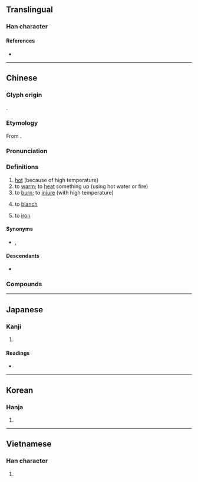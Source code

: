 {{also|烫}}
{{character info}}
==Translingual==

===Han character===
{{Han char|rn=86|rad=火|as=12|sn=16|four=36809|canj=EHF|ids=⿱湯火}}

====References====
* {{Han ref|kx=0684.010|dkj=19435|dj=1096.040|hdz=32238.030|uh=71D9|ud=29145|bh=BF53|bd=48979}}

----

==Chinese==
{{zh-forms|s=烫}}

===Glyph origin===
{{Han etym}}
{{Han compound|湯|火|ls=psc|c1=p|c2=s}}.

===Etymology===
From {{och-l|湯|hot water}}.

===Pronunciation===
{{zh-pron
|m=tàng
|c=tong3
|h=pfs=
|j=ton3
|md=táung/táuk/tâung
|md_note=táung, táuk - to put into boiling water, to scald; tâung - to heat up, to warm
|mn=thǹg/thòng
|mn_note=thǹg - vernacular; thòng - literary
|mn-t=teng3
|w=2thaan
|oc=y
|cat=a,v
}}

===Definitions===
{{zh-hanzi}}

# [[hot]] (because of high temperature)
# to [[warm]]; to [[heat]] something up (using hot water or fire)
# to [[burn]]; to [[injure]] (with high temperature)
# {{lb|zh|cooking}} to [[blanch]]
# {{lb|zh|chiefly|Cantonese}} to [[iron]]
#: {{zh-x|燙 恤衫|to '''iron''' a shirt|C}}

====Synonyms====
* {{sense|hot}} {{q|Cantonese}} {{zh-l|熱}}, {{q|dialectal}} {{zh-l|燒}}

====Descendants====
* {{desc|bor=1|za|dangq||to iron}}

===Compounds===
{{zh-der|光燙|冷燙|洗燙|滾燙|火燙|燙傷|燙手|燙手山芋|燙花|燙蠟|燙酒|燙金|燙馬|燙髮|燙麵|發燙|電燙|燙衫}}

{{zh-cat|Elementary}}

----

==Japanese==

===Kanji===
{{ja-kanji|grade=|rs=火12}}

# {{rfdef|ja|sort=火12}}

====Readings====
* {{ja-readings|on=[[とう]] (tō), [[どう]] (dō)|kun=[[あたためる]] (atatameru)}}

----

==Korean==

===Hanja===
{{ko-hanja|hangeul=탕|eumhun=|rv=tang|mr=t'ang|y=thang}}

# {{rfdef|ko|sort=火12}}

----

==Vietnamese==

===Han character===
{{vi-hantu|[[năng]], [[nãng]], [[nắng]]|rs=火12}}

# {{rfdef|vi|sort=火12}}